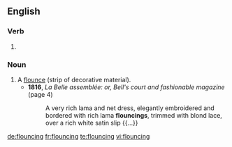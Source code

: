 ==English==

===Verb===
{{head|en|present participle}}

# {{present participle of|flounce|lang=en}}

===Noun===
{{en-noun}}

# A [[flounce]] (strip of decorative material).
#* '''1816''', ''La Belle assemblée: or, Bell's court and fashionable magazine'' (page 4)
#*: A very rich lama and net dress, elegantly embroidered and bordered with rich lama '''flouncings''', trimmed with blond lace, over a rich white satin slip {{...}}

[[de:flouncing]]
[[fr:flouncing]]
[[te:flouncing]]
[[vi:flouncing]]